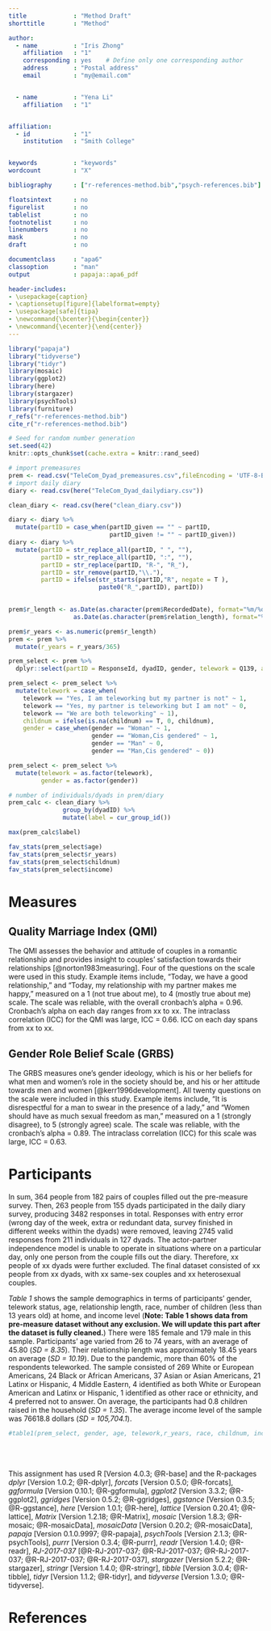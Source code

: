 ```yaml
---
title             : "Method Draft"
shorttitle        : "Method"

author: 
  - name          : "Iris Zhong"
    affiliation   : "1"
    corresponding : yes    # Define only one corresponding author
    address       : "Postal address"
    email         : "my@email.com"


  - name          : "Yena Li"
    affiliation   : "1"


affiliation:
  - id            : "1"
    institution   : "Smith College"


keywords          : "keywords"
wordcount         : "X"

bibliography      : ["r-references-method.bib","psych-references.bib"]

floatsintext      : no
figurelist        : no
tablelist         : no
footnotelist      : no
linenumbers       : no
mask              : no
draft             : no

documentclass     : "apa6"
classoption       : "man"
output            : papaja::apa6_pdf

header-includes:
- \usepackage{caption}
- \captionsetup[figure]{labelformat=empty}
- \usepackage[safe]{tipa}
- \newcommand{\bcenter}{\begin{center}}
- \newcommand{\ecenter}{\end{center}}
---
```


```r
library("papaja")
library("tidyverse")
library("tidyr")
library(mosaic)
library(ggplot2)
library(here)
library(stargazer)
library(psychTools)
library(furniture)
r_refs("r-references-method.bib")
cite_r("r-references-method.bib")
```

```r
# Seed for random number generation
set.seed(42)
knitr::opts_chunk$set(cache.extra = knitr::rand_seed)
```


```r
# import premeasures
prem <- read.csv("TeleCom_Dyad_premeasures.csv",fileEncoding = 'UTF-8-BOM')
# import daily diary
diary <- read.csv(here("TeleCom_Dyad_dailydiary.csv"))

clean_diary <- read.csv(here("clean_diary.csv"))
```

```r
diary <- diary %>%
  mutate(partID = case_when(partID_given == "" ~ partID,
                            partID_given != "" ~ partID_given))
diary <- diary %>%
  mutate(partID = str_replace_all(partID, " ", ""),
         partID = str_replace_all(partID, ":", ""),
         partID = str_replace(partID, "R-", "R_"),
         partID = str_remove(partID,"\\."),
         partID = ifelse(str_starts(partID,"R", negate = T ),
                         paste0("R_",partID), partID))
         
```


```r
prem$r_length <- as.Date(as.character(prem$RecordedDate), format="%m/%d/%y")-
                  as.Date(as.character(prem$relation_length), format="%m/%d/%y")

prem$r_years <- as.numeric(prem$r_length) 
prem <- prem %>%
  mutate(r_years = r_years/365)
```


```r
prem_select <- prem %>%
  dplyr::select(partID = ResponseId, dyadID, gender, telework = Q139, age = birthday, r_years, race, childnum = people_5_TEXT, income = indinc)
```

```r
prem_select <- prem_select %>%
  mutate(telework = case_when(
    telework == "Yes, I am teleworking but my partner is not" ~ 1,
    telework == "Yes, my partner is teleworking but I am not" ~ 0,
    telework == "We are both teleworking" ~ 1),
    childnum = ifelse(is.na(childnum) == T, 0, childnum),
    gender = case_when(gender == "Woman" ~ 1,
                       gender == "Woman,Cis gendered" ~ 1,
                       gender == "Man" ~ 0,
                       gender == "Man,Cis gendered" ~ 0))
```

```r
prem_select <- prem_select %>%
  mutate(telework = as.factor(telework),
         gender = as.factor(gender))
```

```r
# number of individuals/dyads in prem/diary
prem_calc <- clean_diary %>%
               group_by(dyadID) %>%
               mutate(label = cur_group_id())

max(prem_calc$label)

```

```r
fav_stats(prem_select$age)
fav_stats(prem_select$r_years)
fav_stats(prem_select$childnum)
fav_stats(prem_select$income)
```

# Measures

## Quality Marriage Index (QMI)
The QMI assesses the behavior and attitude of couples in a romantic relationship and provides insight to couples’ satisfaction towards their relationships [@norton1983measuring]. Four of the questions on the scale were used in this study. Example items include, “Today, we have a good relationship,” and “Today, my relationship with my partner makes me happy,” measured on a 1 (not true about me), to 4 (mostly true about me) scale. The scale was reliable, with the overall cronbach's alpha = 0.96. Cronbach’s alpha on each day ranges from xx to xx. The intraclass correlation (ICC) for the QMI was large, ICC = 0.66. ICC on each day spans from xx to xx.

## Gender Role Belief Scale (GRBS)
The GRBS measures one’s gender ideology, which is his or her beliefs for what men and women’s role in the society should be, and his or her attitude towards men and women [@kerr1996development]. All twenty questions on the scale were included in this study. Example items include, “It is disrespectful for a man to swear in the presence of a lady,” and “Women should have as much sexual freedom as man,” measured on a 1 (strongly disagree), to 5 (strongly agree) scale. The scale was reliable,  with the cronbach's alpha = 0.89. The intraclass correlation (ICC) for this scale was large, ICC = 0.63.


# Participants

In sum, 364 people from 182 pairs of couples filled out the pre-measure survey. Then, 263 people from 155 dyads participated in the daily diary survey, producing 3482 responses in total. Responses with entry error (wrong day of the week, extra or redundant data, survey finished in different weeks within the dyads) were removed, leaving 2745 valid responses from 211 individuals in 127 dyads. The actor-partner independence model is unable to operate in situations where on a particular day, only one person from the couple fills out the diary. Therefore, xx people of xx dyads were further excluded. The final dataset consisted of xx people from xx dyads, with xx same-sex couples and xx heterosexual couples. 

*Table 1* shows the sample demographics in terms of participants’ gender, telework status, age, relationship length, race, number of children (less than 13 years old) at home, and income level (**Note: Table 1 shows data from pre-measure dataset without any exclusion. We will update this part after the dataset is fully cleaned.**) There were 185 female and 179 male in this sample. Participants’ age varied from 26 to 74 years, with an average of 45.80 (*SD = 8.35*). Their relationship length was approximately 18.45 years on average (*SD = 10.19*). Due to the pandemic, more than 60% of the respondents teleworked. The sample consisted of 269 White or European Americans, 24 Black or African Americans, 37 Asian or Asian Americans, 21 Latinx or Hispanic, 4 Middle Eastern, 4 identified as both White or European American and Latinx or Hispanic, 1 identified as other race or ethnicity, and 4 preferred not to answer. On average, the participants had 0.8 children raised in the household (*SD = 1.35*). The average income level of the sample was 76618.8 dollars (*SD = 105,704.1*). 



```r
#table1(prem_select, gender, age, telework,r_years, race, childnum, income, format_number = T, na.rm = FALSE, output = "latex2")
  
```



\
\
This assignment has used R [Version 4.0.3; @R-base] and the R-packages *dplyr* [Version 1.0.2; @R-dplyr], *forcats* [Version 0.5.0; @R-forcats], *ggformula* [Version 0.10.1; @R-ggformula], *ggplot2* [Version 3.3.2; @R-ggplot2], *ggridges* [Version 0.5.2; @R-ggridges], *ggstance* [Version 0.3.5; @R-ggstance], *here* [Version 1.0.1; @R-here], *lattice* [Version 0.20.41; @R-lattice], *Matrix* [Version 1.2.18; @R-Matrix], *mosaic* [Version 1.8.3; @R-mosaic; @R-mosaicData], *mosaicData* [Version 0.20.2; @R-mosaicData], *papaja* [Version 0.1.0.9997; @R-papaja], *psychTools* [Version 2.1.3; @R-psychTools], *purrr* [Version 0.3.4; @R-purrr], *readr* [Version 1.4.0; @R-readr], *RJ-2017-037* [@R-RJ-2017-037; @R-RJ-2017-037; @R-RJ-2017-037; @R-RJ-2017-037; @R-RJ-2017-037], *stargazer* [Version 5.2.2; @R-stargazer], *stringr* [Version 1.4.0; @R-stringr], *tibble* [Version 3.0.4; @R-tibble], *tidyr* [Version 1.1.2; @R-tidyr], and *tidyverse* [Version 1.3.0; @R-tidyverse].

\renewcommand{\arraystretch}{0.5}
\begin{table}[ ht ] 
\centering 
\caption{}\label{}
\begin{tabular}{ l c }

\toprule
 &   \multicolumn{ 1 }{c}{ Total }\\ 
 & n = 364 \\ 
 \midrule
gender &  \\ 
\hspace{6pt}    male & 179 (49.2\%)\\ 
\hspace{6pt}    female & 185 (50.8\%)\\ 
\hspace{6pt}    \emph{missing} & 0 (0\%)\\ 
age &  \\ 
\hspace{6pt}   & 45.8 (8.4)\\ 
telework &  \\ 
\hspace{6pt}    no & 129 (35.4\%)\\
\hspace{6pt}    yes & 235 (64.6\%)\\ 
\hspace{6pt}    \emph{missing} & 0 (0\%)\\ 
relationship\_length &  \\ 
\hspace{6pt}   & 18.4 (10.2)\\ 
race &  \\ 
\hspace{6pt}    Asian or Asian American & 37 (10.2\%)\\ 
\hspace{6pt}    Black or African American & 24 (6.6\%)\\ 
\hspace{6pt}    Latinx or Hispanic & 21 (5.8\%)\\ 
\hspace{6pt}    Middle Eastern & 4 (1.1\%)\\ 
\hspace{6pt}    Other & 1 (0.3\%)\\ 
\hspace{6pt}    Prefer not to answer & 4 (1.1\%)\\ 
\hspace{6pt}    White or European American & 269 (73.9\%)\\ 
\hspace{6pt}    White or European American,Latinx or Hispanic & 4 (1.1\%)\\ 
\hspace{6pt}    \emph{missing} & 0 (0\%)\\ 
number\_of\_children &  \\ 
\hspace{6pt}   & 0.8 (1.3)\\ 
income &  \\ 
\hspace{6pt}   & 76,618.8 (105,704.1)\\ 
\bottomrule

\end{tabular}
\end{table}






\newpage

# References

\begingroup
\setlength{\parindent}{-0.5in}
\setlength{\leftskip}{0.5in}

<div id="refs" custom-style="Bibliography"></div>
\endgroup


